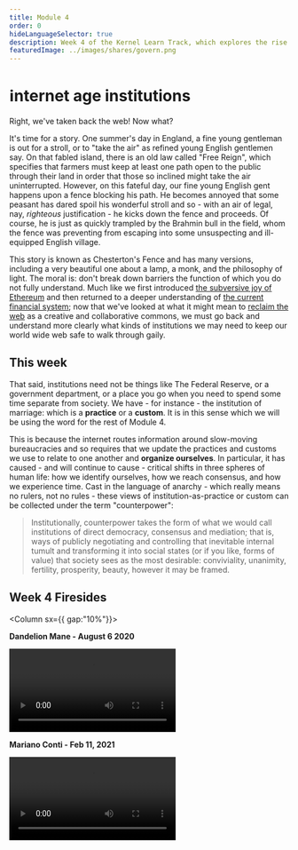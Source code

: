 ```yaml
---
title: Module 4
order: 0
hideLanguageSelector: true
description: Week 4 of the Kernel Learn Track, which explores the rise of new kinds of institutions and organizations which shape everything from identity to consensus to time and memory, remaking the very landscapes in which we live.
featuredImage: ../images/shares/govern.png
---
```


# ℹ️nternet age institutions

Right, we've taken back the web! Now what? 

It's time for a story. One summer's day in England, a fine young gentleman is out for a stroll, 
or to "take the air" as refined young English gentlemen say. On that fabled island, there is an 
old law called "Free Reign", which specifies that farmers must keep at least one path open to 
the public through their land in order that those so inclined might take the air uninterrupted. 
However, on this fateful day, our fine young English gent happens upon a fence blocking his path. 
He becomes annoyed that some peasant has dared spoil his wonderful stroll and so - with an air 
of legal, nay, _righteous_ justification - he kicks down the fence and proceeds. Of course, he 
is just as quickly trampled by the Brahmin bull in the field, whom the fence was preventing from 
escaping into some unsuspecting and ill-equipped English village.

This story is known as <Link to="https://fs.blog/2020/03/chestertons-fence/" >Chesterton's Fence</Link> 
and has many versions, including a very beautiful one about a lamp, a monk, and the philosophy 
of <Link to="https://ciechanow.ski/lights-and-shadows/" >light</Link>. The moral is: 
don't break down barriers the function of which you do not fully understand. Much like we first 
introduced [the subversive joy of Ethereum](/learn/module-1/) and then returned to a deeper 
understanding of [the current financial system](/learn/module-2/); now that we've looked at what 
it might mean to [reclaim the web](/learn/module-3/) as a creative and collaborative commons, we 
must go back and understand more clearly what kinds of institutions we may need to keep our 
world wide web safe to walk through gaily. 

## This week

That said, institutions need not be things like The Federal Reserve, or a government department, 
or a place you go when you need to spend some time separate from society. We have - for instance - 
the institution of marriage: which is a **practice** or a **custom**. It is in this sense which 
we will be using the word for the rest of Module 4.

This is because the internet routes information around slow-moving bureaucracies and so requires 
that we update the practices and customs we use to relate to one another and **organize ourselves**. 
In particular, it has caused - and will continue to cause - critical shifts in three spheres of 
human life: how we identify ourselves, how we reach consensus, and how we experience time. Cast 
in the language of anarchy - which really means no rulers, not no rules - these views of 
institution-as-practice or custom can be collected under the 
term <Link to="https://abahlali.org/files/Graeber.pdf">"counterpower"</Link>:

> Institutionally, counterpower takes the form of what we would call institutions of direct 
democracy, consensus and mediation; that is, ways of publicly negotiating and controlling that 
inevitable internal tumult and transforming it into social states (or if you like, forms of 
value) that society sees as the most desirable: conviviality, unanimity, fertility, prosperity, 
beauty, however it may be framed.

## Week 4 Firesides

<Column sx={{ gap:"10%"}}>

<Box>

**Dandelion Mane - August 6 2020**

<Video src="https://www.youtube.com/embed/djQhzNA9bzc?start=938" />

</Box>

<Box>

**Mariano Conti - Feb 11, 2021**

<Video src="https://www.youtube.com/embed/dtNvB6D2Emw?start=175" />

</Box>

</Column>